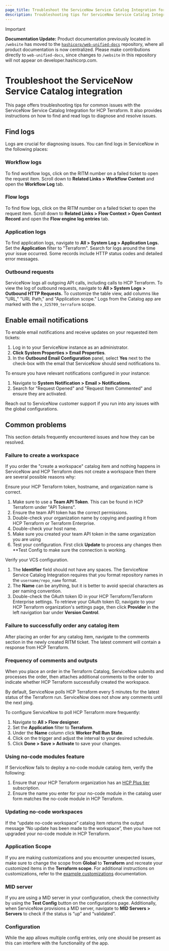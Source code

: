 ```yaml
---
page_title: Troubleshoot the ServiceNow Service Catalog Integration for HCP Terraform
description: Troubleshooting tips for ServiceNow Service Catalog Integration.
---
```


> [!IMPORTANT]  
> **Documentation Update:** Product documentation previously located in `/website` has moved to the [`hashicorp/web-unified-docs`](https://github.com/hashicorp/web-unified-docs) repository, where all product documentation is now centralized. Please make contributions directly to `web-unified-docs`, since changes to `/website` in this repository will not appear on developer.hashicorp.com.

# Troubleshoot the ServiceNow Service Catalog integration 

This page offers troubleshooting tips for common issues with the ServiceNow Service Catalog Integration for HCP Terraform. 
It also provides instructions on how to find and read logs to diagnose and resolve issues.

## Find logs

Logs are crucial for diagnosing issues. You can find logs in ServiceNow in the following places:

### Workflow logs

To find workflow logs, click on the RITM number on a failed ticket to open the request item. 
Scroll down to **Related Links > Workflow Context** and open the **Workflow Log** tab. 

### Flow logs

To find flow logs, click on the RITM number on a failed ticket to open the request item.
Scroll down to **Related Links > Flow Context > Open Context Record** and open the **Flow engine log entries** tab. 

### Application logs

To find application logs, navigate to **All > System Log > Application Logs.**
Set the **Application** filter to "Terraform". 
Search for logs around the time your issue occurred. Some records include HTTP status codes and detailed error messages.

### Outbound requests

ServiceNow logs all outgoing API calls, including calls to HCP Terraform. To view the log of outbound requests, navigate  to **All > System Logs > Outbound HTTP Requests.** 
To customize the table view, add columns like "URL," "URL Path," and "Application scope." 
Logs from the Catalog app are marked with the `x_325709_terraform` scope.

## Enable email notifications

To enable email notifications and receive updates on your requested item tickets:

1. Log in to your ServiceNow instance as an administrator. 
1. **Click System Properties > Email Properties**. 
1. In the **Outbound Email Configuration** panel, select **Yes** next to the check-box with the email that ServiceNow should send notifications to.

To ensure you have relevant notifications configured in your instance: 

1. Navigate to **System Notification > Email > Notifications.**
1. Search for "Request Opened" and "Request Item Commented" and ensure they are activated.

Reach out to ServiceNow customer support if you run into any issues with the global configurations.

## Common problems

This section details frequently encountered issues and how they can be resolved. 

### Failure to create a workspace

If you order the "create a workspace" catalog item and nothing happens in ServiceNow and HCP Terraform does not create a workspace then there are several possible reasons why: 

Ensure your HCP Terraform token, hostname, and organization name is correct.

1. Make sure to use a **Team API Token**. This can be found in HCP Terraform under "API Tokens". 
1. Ensure the team API token has the correct permissions. 
1. Double-check your organization name by copying and pasting it from HCP Terraform or Terraform Enterprise.
1. Double-check your host name. 
1. Make sure you created your team API token  in the same organization you are using 
1. Test your configuration. First click **Update** to process any changes then **Test Config to make sure the connection is working.
  
Verify your VCS configuration.

1. The **Identifier** field should not have any spaces.  The ServiceNow Service Catalog Integration requires that you format repository names in the `username/repo_name` format.
1. The **Name** can be anything, but it is better to avoid special characters as per naming convention.
1. Double-check the OAuth token ID in your HCP Terraform/Terraform Enterprise settings. To retrieve your OAuth token ID, navigate to your HCP Terraform organization's settings page, then click **Provider** in the left navigation bar under **Version Control**.


### Failure to successfully order any catalog item

After placing an order for any catalog item, navigate to the comments section in the newly created RITM ticket. 
The latest comment will contain a response from HCP Terraform.

### Frequency of comments and outputs

When you place an order in the  Terraform Catalog, ServiceNow submits and processes the order, then attaches  additional comments  to the order to indicate whether HCP Terraform successfully created the workspace.

By default, ServiceNow polls HCP Terraform every 5 minutes for the latest status of the Terraform run. ServiceNow does not show any comments until the next ping.

To configure ServiceNow to poll HCP Terraform more frequently:

1. Navigate to **All > Flow designer**.
1. Set the **Application** filter to **Terraform**.
1. Under the **Name** column click  **Worker Poll Run State**.
1. Click on the trigger and adjust the interval to your desired schedule. 
1. Click **Done > Save > Activate** to save your changes.

### Using no-code modules feature

If ServiceNow fails to deploy a no-code module catalog item, verify the following:

1. Ensure that your HCP Terraform organization has an [HCP Plus tier](https://www.hashicorp.com/products/terraform/pricing) subscription. 
1. Ensure the name you enter for your no-code module in the catalog user form matches the no-code module in HCP Terraform. 
### Updating no-code workspaces

If the “update no-code workspace” catalog item returns the output message “No update has been made to the workspace”, then you have not upgraded your no-code module in HCP Terraform. 

### Application Scope

If you are making customizations and you encounter unexpected issues, make sure to change the scope from **Global** to **Terraform** and recreate your customized items in the **Terraform scope**. 
For additional instructions on customizations, refer to the [example customizations](/terraform/cloud-docs/integrations/service-now/service-catalog-terraform/example-customizations) documentation.

### MID server  

If you are using a MID server in your configuration, check the connectivity by using the **Test Config** button on the configurations page. 
Additionally, when ServiceNow provisions a MID server, navigate to **MID Servers > Servers** to check if the status is “up” and “validated”.

### Configuration

While the app allows multiple config entries, only one should be present as this can interfere with the functionality of the app.